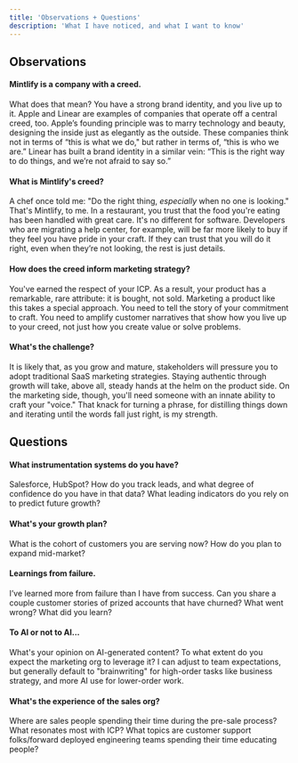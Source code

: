 ```yaml
---
title: 'Observations + Questions'
description: 'What I have noticed, and what I want to know'
---
```


## Observations

#### Mintlify is a company with a creed. 

What does that mean? You have a strong brand identity, and you live up to it. Apple and Linear are examples of companies that operate off a central creed, too. Apple’s founding principle was to marry technology and beauty, designing the inside just as elegantly as the outside. These companies think not in terms of “this is what we do," but rather in terms of, “this is who we are.” Linear has built a brand identity in a similar vein: “This is the right way to do things, and we’re not afraid to say so.”

#### What is Mintlify's creed? 

A chef once told me: "Do the right thing, *especially* when no one is looking." That's Mintlify, to me. In a restaurant, you trust that the food you're eating has been handled with great care. It's no different for software. Developers who are migrating a help center, for example, will be far more likely to buy if they feel you have pride in your craft. If they can trust that you will do it right, even when they’re not looking, the rest is just details.

#### How does the creed inform marketing strategy? 

You've earned the respect of your ICP. As a result, your product has a remarkable, rare attribute: it is bought, not sold. Marketing a product like this takes a special approach. You need to tell the story of your commitment to craft. You need to amplify customer narratives that show how you live up to your creed, not just how you create value or solve problems. 

#### What's the challenge?
 
It is likely that, as you grow and mature, stakeholders will pressure you to adopt traditional SaaS marketing strategies. Staying authentic through growth will take, above all, steady hands at the helm on the product side. On the marketing side, though, you'll need someone with an innate ability to craft your "voice." That knack for turning a phrase, for distilling things down and iterating until the words fall just right, is my strength.

## Questions

#### What instrumentation systems do you have? 

Salesforce, HubSpot? How do you track leads, and what degree of confidence do you have in that data? What leading indicators do you rely on to predict future growth?

#### What's your growth plan?

What is the cohort of customers you are serving now? How do you plan to expand mid-market?

#### Learnings from failure.

I’ve learned more from failure than I have from success. Can you share a couple customer stories of prized accounts that have churned? What went wrong? What did you learn?

#### To AI or not to AI...

What's your opinion on AI-generated content? To what extent do you expect the marketing org to leverage it? I can adjust to team expectations, but generally default to "brainwriting" for high-order tasks like business strategy, and more AI use for lower-order work.

#### What's the experience of the sales org?

Where are sales people spending their time during the pre-sale process? What resonates most with ICP? What topics are customer support folks/forward deployed engineering teams spending their time educating people? 